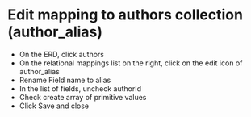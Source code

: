 
# Edit mapping to authors collection (author_alias)


- On the ERD, click authors
- On the relational mappings list on the right, click on the edit icon of author_alias
- Rename Field name to alias
- In the list of fields, uncheck authorId
- Check create array of primitive values
- Click Save and close

<Screenshot url="https://www.mongodb.com/products/tools/relational-migrator" src="img/110-image-001.png" alt="Screenshot of the connect modal" />

